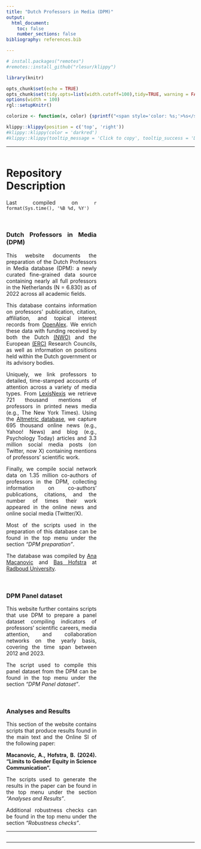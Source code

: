```yaml
---
title: "Dutch Professors in Media (DPM)"
output:
  html_document:
    toc: false
    number_sections: false
bibliography: references.bib

---
```


<style>
body {
text-align: justify}
</style>

```r
# install.packages("remotes")
#remotes::install_github("rlesur/klippy")
``` 

```r
library(knitr)

opts_chunk$set(echo = TRUE)
opts_chunk$set(tidy.opts=list(width.cutoff=100),tidy=TRUE, warning = FALSE, message = FALSE,comment = "#>", cache=TRUE, class.source=c("test"), class.output=c("test2"))
options(width = 100)
rgl::setupKnitr()

colorize <- function(x, color) {sprintf("<span style='color: %s;'>%s</span>", color, x) }

```

```r
klippy::klippy(position = c('top', 'right'))
#klippy::klippy(color = 'darkred')
#klippy::klippy(tooltip_message = 'Click to copy', tooltip_success = 'Done')
```


----

:::::::::::::: {.columns}
::: {.column width="80%"}

# Repository Description
Last compiled on `r format(Sys.time(), '%B %d, %Y')`

<br />

### Dutch Professors in Media (DPM)
This website documents the preparation of the Dutch Professors in Media database (DPM): 
a newly curated fine-grained data source containing nearly all full professors in the 
Netherlands (N = 6.830) as of 2022 across all academic fields. 

This database contains information on professors' publication, citation, affiliation, and topical interest records from [OpenAlex](https://openalex.org/). We enrich these data with funding received by both the Dutch [(NWO)](https://www.nwo.nl/) and the European [(ERC)](https://erc.easme-web.eu?mode=7&countries=NL) Research Councils, as well as information on positions held within the Dutch government or its advisory bodies.

Uniquely, we link professors to detailed, time-stamped accounts of attention across a variety 
of media types. From [LexisNexis](https://www.lexisnexis.com/) we retrieve 721 thousand mentions of professors in printed news media (e.g., The New York Times). Using the [Altmetric database](https://www.altmetric.com/), we capture 695 thousand online news (e.g., Yahoo! News) and blog (e.g., Psychology Today) articles and 3.3 million social media posts (on Twitter, now X) containing mentions of professors’ scientific work. 

Finally, we compile social network data on 1.35 million co-authors of professors in the DPM, collecting information on co-authors’ publications, citations, and the number of times their work appeared in the online news and online social media (Twitter/X). 

Most of the scripts used in the preparation of this database can be found in the top
menu under the section *"DPM preparation"*.

The database was compiled by [Ana Macanovic](https://amacanovic.github.io/) and [Bas Hofstra](https://www.bashofstra.com) at [Radboud University](https://www.ru.nl/en).

<br />

### DPM Panel dataset

This website further contains scripts that use DPM to prepare a panel dataset
compiling indicators of professors' scientific careers, media attention, and collaboration
networks on the yearly basis, covering the time span between 2012 and 2023.

The script used to compile this panel dataset from the DPM can be found in the top
menu under the section *"DPM Panel dataset"*.

<br />

### Analyses and Results

This section of the website contains scripts that produce results found in the 
main text and the Online SI of the following paper:

**Macanovic, A., Hofstra, B. (2024). "Limits to Gender Equity in Science Communication".**

The scripts used to generate the results in the paper can be found in the top
menu under the section *"Analyses and Results"*.

Additional robustness checks can be found in the top
menu under the section *"Robustness checks"*.



----


:::
::: {.column width="80%"}


:::
::::::::::::::



----






